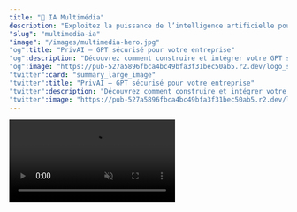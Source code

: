 ```yaml
---
title: "🎨 IA Multimédia"
description: "Exploitez la puissance de l’intelligence artificielle pour comprendre et créer à travers tous les médias"
"slug": "multimedia-ia"
"image": "/images/multimedia-hero.jpg"
"og":title: "PrivAI – GPT sécurisé pour votre entreprise"
"og":description: "Découvrez comment construire et intégrer votre GPT sécurisé avec PrivAI."
"og":image: "https://pub-527a5896fbca4bc49bfa3f31bec50ab5.r2.dev/logo_square.png"
"twitter":card: "summary_large_image"
"twitter":title: "PrivAI – GPT sécurisé pour votre entreprise"
"twitter":description: "Découvrez comment construire et intégrer votre GPT sécurisé avec PrivAI."
"twitter":image: "https://pub-527a5896fbca4bc49bfa3f31bec50ab5.r2.dev/logo_square.png"
---
```


<Frame caption="Expérimentez l’IA multimédia en direct">
  <video
    controls
    autoPlay
    muted
    loop
    playsInline
    className="w-full aspect-video rounded-xl shadow-lg"
    src="https://pub-527a5896fbca4bc49bfa3f31bec50ab5.r2.dev/demo_csv.mp4"
  />
</Frame>

# Quand la voix, l’image et le texte se rencontrent

Imaginez une intelligence capable de **comprendre une conversation**,  
**analyser un regard**, **générer une image** et en tirer **des insights concrets**.

C’est ça, la puissance de l’**IA multimédia**.  
Une approche où chaque modalité (voix, image, texte) s’enrichit mutuellement pour délivrer une vision complète.

---

## 🌟 Ce que cela change pour vous

<Quote>
  "Nous ne traitons plus des données séparées. Nous voyons enfin le **contexte complet**."
</Quote>

<CardGroup cols={2}>
  <Card title="Compréhension humaine" icon="heart">
    L’IA perçoit **émotions, intentions et signaux faibles** dans les voix et visages.
  </Card>
  <Card title="Création sur-mesure" icon="sparkles">
    Génération d’images, visuels et contenus alignés avec votre marque.
  </Card>
  <Card title="Décisions rapides" icon="zap">
    Des recommandations basées sur **l’ensemble des signaux** multimodaux.
  </Card>
  <Card title="Expérience augmentée" icon="smile">
    Une interaction plus **naturelle, fluide et personnalisée** avec vos clients.
  </Card>
</CardGroup>

---

## 🎬 Trois histoires concrètes

<Tabs>
<Tab title="🏬 Une enseigne retail">
Un client entre en magasin, regarde un produit, pose une question.  
Notre IA détecte son **intérêt**, analyse sa voix pour identifier son **hésitation**, et génère en direct une **offre personnalisée** affichée sur écran.  
👉 Résultat : +50% de conversion.
</Tab>

<Tab title="👩‍⚕️ Une consultation médicale">
  Un patient parle de ses symptômes. L’IA analyse **les mots**, mais aussi le **ton de la voix** et
  les **expressions faciales**. Elle aide le médecin à repérer des **signaux non-verbaux** cruciaux.
  👉 Résultat : diagnostics plus fiables et patients rassurés.
</Tab>

<Tab title="📞 Un centre de support">
Un client appelle en étant agacé. La voix trahit son **frustration**.  
L’IA oriente automatiquement l’appel vers un conseiller formé en gestion des émotions.  
👉 Résultat : +75% de résolution au premier contact.
</Tab>
</Tabs>

---

## 🤔 L’IA multimédia expliquée simplement

<AccordionGroup>
<Accordion title="Pourquoi combiner plusieurs médias ?">
Parce qu’une seule source (texte, voix ou image) ne suffit pas toujours.  
En combinant les signaux, l’IA obtient une **compréhension plus fine et plus humaine**.
</Accordion>

<Accordion title="Est-ce difficile à mettre en place ?">
  Non. Nous proposons une intégration **clé en main** qui s’adapte à vos outils existants.
</Accordion>

<Accordion title="Et mes données ?">
Elles restent **sous votre contrôle** : chiffrées, sécurisées, et stockées dans l’infrastructure que vous choisissez.
</Accordion>
</AccordionGroup>

---

## 🚀 Prêt à explorer vos propres cas d’usage ?

<Callout>
  💡 Commencez par un **projet pilote** : une seule expérience concrète suffit à démontrer l’impact.
</Callout>

👉 [Contactez-nous](/contact) pour découvrir comment l’IA multimédia peut transformer vos processus.
